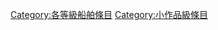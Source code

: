 {{catmore1|[[Wikipedia:船舶专题|Wikipedia:船舶专题]]}}
{{Articles by Quality|topic=船舶|project=船舶|format=toc}}
{{emptycat}}

[[Category:各等級船舶條目|Category:各等級船舶條目]]
[[Category:小作品級條目|Category:小作品級條目]]